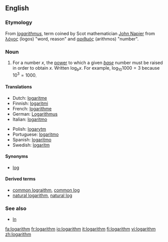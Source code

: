 {{wikipedia}}
==English==

===Etymology===
From {{NL.}} ''[[logarithmus]]'', term coined by Scot mathematician [[w:John Napier|John Napier]] from {{Gr.}} [[λόγος]] (logos) "word, reason" and [[αριθμός]] (arithmos) "number".

===Noun===
{{en-noun}}
# {{mathematics}} For a number <math>x</math>, the [[power]] to which a given ''[[base]]'' number must be raised in order to obtain <math>x</math>.  Written <math>\log_b x</math>.  For example, <math>\log_{10} 1000 = 3</math> because <math>10^3 = 1000</math>.

====Translations====
{{top}}
*Dutch: [[logaritme]]
*Finnish: [[logaritmi]]
*French: [[logarithme]] {{m}}
*German: [[Logarithmus]] {{m}}
*Italian: [[logaritmo]] {{m}}
{{mid}}
*Polish: [[logarytm]] {{m}}
*Portuguese: [[logaritmo]] {{m}}
*Spanish: [[logaritmo]] {{m}}
*Swedish: [[logaritm]] {{c}}
{{bottom}}

====Synonyms====
*[[log]]

====Derived terms====
*[[common lograithm]], [[common log]]
*[[natural logarithm]], [[natural log]]

===See also===
*[[ln]]

[[fa:logarithm]]
[[fr:logarithm]]
[[io:logarithm]]
[[it:logarithm]]
[[fi:logarithm]]
[[vi:logarithm]]
[[zh:logarithm]]